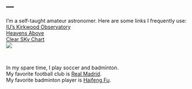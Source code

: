 ---
---

<link rel="stylesheet" href="style.css" type="text/css">

I'm a self-taught amateur astronomer. Here are some links I frequently use: \
[IU's Kirkwood Observatory](https://www.astro.indiana.edu/kirkwood.shtml) \
[Heavens Above](https://www.heavens-above.com/) \
[Clear SKy Chart](https://www.cleardarksky.com/csk/) \
<a href=https://www.cleardarksky.com/c/Blackfootkey.html>
<img src="https://www.cleardarksky.com/c/Blackfootcsk.gif?c=1591206"></a>

  
&nbsp;  


In my spare time, I play soccer and badminton. \
My favorite football club is [Real Madrid](https://www.realmadrid.com/en). \
My favorite badminton player is [Haifeng Fu](https://en.wikipedia.org/wiki/Fu_Haifeng). \


<!--I also have a 微信公众号 to share some thoughts on life and research. \
You can find it by searching "**读博掉发问题不大**" in WeChat or scanning the following QR code: \

<img src="images/wechat_mp_code.png" style="width:66%; margin-left: 20px; margin-right: 20px" align="left">

<!-- ![](images/wechat_mp_code.png) -->